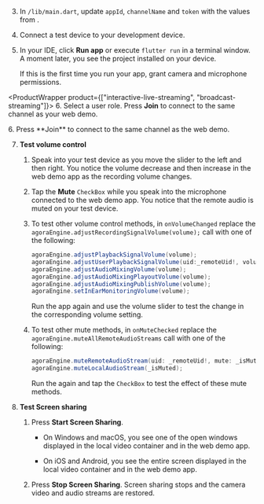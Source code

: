 <PlatformWrapper platform="flutter">

3. In `/lib/main.dart`, update `appId`, `channelName` and `token` with the values from <Vg k="CONSOLE"/>.

4. Connect a test device to your development device.

5. In your IDE, click **Run app** or execute `flutter run` in a terminal window. A moment later, you see the project installed on your device.

    If this is the first time you run your app, grant camera and microphone permissions.

<ProductWrapper product={["interactive-live-streaming", "broadcast-streaming"]}>
6. Select a user role. Press **Join** to connect to the same channel as your web demo.
</ProductWrapper>

<ProductWrapper product="video-calling">
6. Press **Join** to connect to the same channel as the web demo.
</ProductWrapper> 

7. **Test volume control**

    1. Speak into your test device as you move the slider to the left and then right. You notice the volume decrease and then increase in the web demo app as the recording volume changes.

    1. Tap the **Mute** `CheckBox` while you speak into the microphone connected to the web demo app. You notice that the remote audio is muted on your test device.

    1. To test other volume control methods, in `onVolumeChanged` replace the `agoraEngine.adjustRecordingSignalVolume(volume);` call with one of the following:

        ```java
        agoraEngine.adjustPlaybackSignalVolume(volume);
        agoraEngine.adjustUserPlaybackSignalVolume(uid:_remoteUid!, volume:volume);
        agoraEngine.adjustAudioMixingVolume(volume);
        agoraEngine.adjustAudioMixingPlayoutVolume(volume);
        agoraEngine.adjustAudioMixingPublishVolume(volume);
        agoraEngine.setInEarMonitoringVolume(volume);
        ```
        
        Run the app again and use the volume slider to test the change in the corresponding volume setting.

    1. To test other mute methods, in `onMuteChecked` replace the `agoraEngine.muteAllRemoteAudioStreams` call with one of the following:

        ```java
        agoraEngine.muteRemoteAudioStream(uid: _remoteUid!, mute: _isMuted);
        agoraEngine.muteLocalAudioStream(_isMuted);
        ```
        Run the <Vpl k="CLIENT" /> again and tap the `CheckBox` to test the effect of these mute methods.

6. **Test Screen sharing**

    1. Press **Start Screen Sharing**. 
    
        * On Windows and macOS, you see one of the open windows displayed in the local video container and in the web demo app.

        * On iOS and Android, you see the entire screen displayed in the local video container and in the web demo app.

    1. Press **Stop Screen Sharing**. Screen sharing stops and the camera video and audio streams are restored.

</PlatformWrapper>
